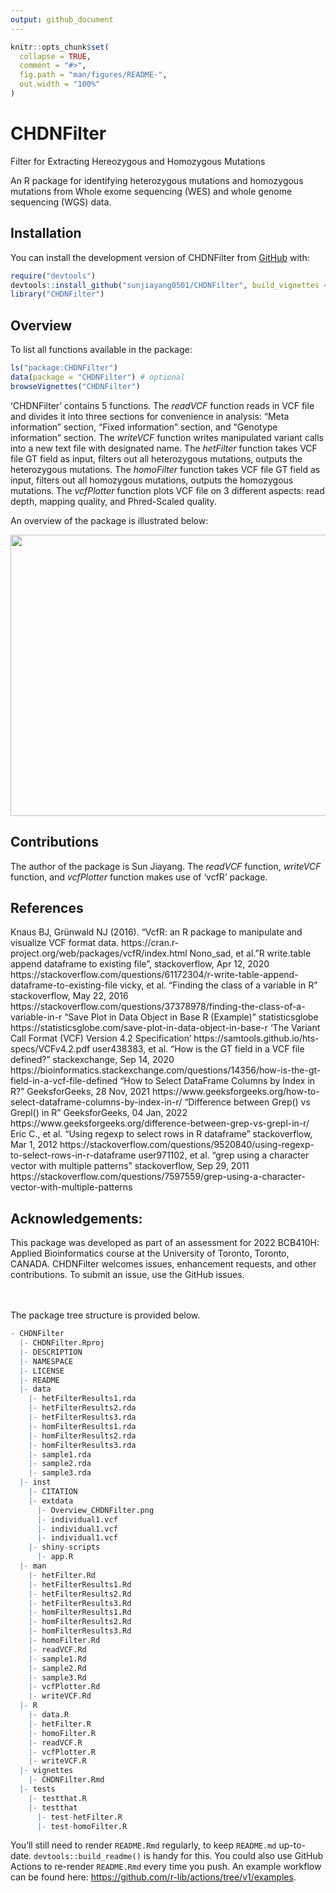 ```yaml
---
output: github_document
---
```


<!-- README.md is generated from README.Rmd. Please edit that file -->

```r
knitr::opts_chunk$set(
  collapse = TRUE,
  comment = "#>",
  fig.path = "man/figures/README-",
  out.width = "100%"
)
```

# CHDNFilter
Filter for Extracting Hereozygous and Homozygous Mutations

<!-- badges: start -->
<!-- badges: end -->

An R package for identifying heterozygous mutations and homozygous mutations from Whole exome sequencing (WES) and whole genome sequencing (WGS) data.

## Installation

You can install the development version of CHDNFilter from [GitHub](https://github.com/) with:

``` r
require("devtools")
devtools::install_github("sunjiayang0501/CHDNFilter", build_vignettes = TRUE)
library("CHDNFilter")
```
## Overview

To list all functions available in the package: 

``` r
ls("package:CHDNFilter")
data(package = "CHDNFilter") # optional
browseVignettes("CHDNFilter")
```

'CHDNFilter' contains 5 functions. 
The *readVCF* function  reads in VCF file and divides it into three sections for convenience in analysis: "Meta information" section, "Fixed information" section, and "Genotype information" section.
The *writeVCF* function writes manipulated variant calls into a new text file with designated name. 
The *hetFilter* function takes VCF file GT field as input, filters out all heterozygous mutations, outputs the heterozygous mutations.
The *homoFilter* function takes VCF file GT field as input, filters out all homozygous mutations, outputs 
the homozygous mutations.
The *vcfPlotter* function plots VCF file on 3 different aspects: read depth, mapping quality, and Phred-Scaled quality. 

An overview of the package is illustrated below:

<div style="text-align:center"><img src="inst/extdata/Overview_CHDNFilter.png" width="800" height="450"/>

<div style="text-align:left">
<div style="text-align:left">

## Contributions
The author of the package is Sun Jiayang. The *readVCF* function, *writeVCF* function, and *vcfPlotter* function makes use of 'vcfR' package. 

## References
Knaus BJ, Grünwald NJ (2016). “VcfR: an R package to manipulate and visualize VCF format data. https://cran.r-project.org/web/packages/vcfR/index.html
Nono_sad, et al.
"R write.table append dataframe to existing file”, stackoverflow, Apr 12, 2020
https://stackoverflow.com/questions/61172304/r-write-table-append-dataframe-to-existing-file
vicky, et al.
"Finding the class of a variable in R” stackoverflow, May 22, 2016
https://stackoverflow.com/questions/37378978/finding-the-class-of-a-variable-in-r
"Save Plot in Data Object in Base R (Example)” statisticsglobe
https://statisticsglobe.com/save-plot-in-data-object-in-base-r
'The Variant Call Format (VCF) Version 4.2 Specification'
https://samtools.github.io/hts-specs/VCFv4.2.pdf
user438383, et al.
"How is the GT field in a VCF file defined?" stackexchange, Sep 14, 2020
https://bioinformatics.stackexchange.com/questions/14356/how-is-the-gt-field-in-a-vcf-file-defined
"How to Select DataFrame Columns by Index in R?" GeeksforGeeks, 28 Nov, 2021
https://www.geeksforgeeks.org/how-to-select-dataframe-columns-by-index-in-r/
"Difference between Grep() vs Grepl() in R" GeeksforGeeks, 04 Jan, 2022
https://www.geeksforgeeks.org/difference-between-grep-vs-grepl-in-r/
Eric C., et al.
"Using regexp to select rows in R dataframe" stackoverflow, Mar 1, 2012
https://stackoverflow.com/questions/9520840/using-regexp-to-select-rows-in-r-dataframe
user971102, et al.
"grep using a character vector with multiple patterns" stackoverflow, Sep 29, 2011
https://stackoverflow.com/questions/7597559/grep-using-a-character-vector-with-multiple-patterns

## Acknowledgements: 
This package was developed as part of an assessment for 2022 BCB410H: Applied Bioinformatics course at the University of Toronto, Toronto, CANADA. CHDNFilter welcomes issues, enhancement requests, and other contributions. To submit an issue, use the GitHub issues.

<br>
<br>
The package tree structure is provided below.

``` r
- CHDNFilter
  |- CHDNFilter.Rproj
  |- DESCRIPTION
  |- NAMESPACE
  |- LICENSE
  |- README
  |- data
    |- hetFilterResults1.rda
    |- hetFilterResults2.rda
    |- hetFilterResults3.rda
    |- homFilterResults1.rda
    |- homFilterResults2.rda
    |- homFilterResults3.rda
    |- sample1.rda
    |- sample2.rda
    |- sample3.rda
  |- inst
    |- CITATION
    |- extdata
      |- Overview_CHDNFilter.png
      |- individual1.vcf
      |- individual1.vcf
      |- individual1.vcf
    |- shiny-scripts
      |- app.R
  |- man
    |- hetFilter.Rd
    |- hetFilterResults1.Rd
    |- hetFilterResults2.Rd
    |- hetFilterResults3.Rd
    |- homFilterResults1.Rd
    |- homFilterResults2.Rd
    |- homFilterResults3.Rd
    |- homoFilter.Rd
    |- readVCF.Rd
    |- sample1.Rd
    |- sample2.Rd
    |- sample3.Rd
    |- vcfPlotter.Rd
    |- writeVCF.Rd
  |- R
    |- data.R
    |- hetFilter.R
    |- homoFilter.R
    |- readVCF.R
    |- vcfPlotter.R
    |- writeVCF.R
  |- vignettes
    |- CHDNFilter.Rmd
  |- tests
    |- testthat.R
    |- testthat
      |- test-hetFilter.R
      |- test-homoFilter.R
```

You'll still need to render `README.Rmd` regularly, to keep `README.md` up-to-date. `devtools::build_readme()` is handy for this. You could also use GitHub Actions to re-render `README.Rmd` every time you push. An example workflow can be found here: <https://github.com/r-lib/actions/tree/v1/examples>.
